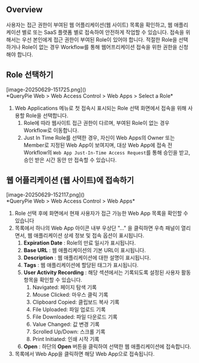 ## Overview

사용자는 접근 권한이 부여된 웹 어플리케이션(웹 사이트) 목록을 확인하고, 웹 애플리케이션 별로 또는 SaaS 플랫폼 별로 접속하여 안전하게 작업할 수 있습니다. 접속을 위해서는 우선 본인에게 접근 권한이 부여된 Role이 있어야 합니다. 적절한 Role을 선택하거나 Role이 없는 경우 Workflow를 통해 웹어프리케이션 접속을 위한 권한을 신청해야 합니다.

## Role 선택하기

<p align="center">
<div>[image-20250629-151725.png]()</div>
*QueryPie Web &gt; Web Access Control &gt; Web Apps &gt; Select a Role*
</p>

1. Web Applications 메뉴로 첫 접속시 표시되는 Role 선택 화면에서 접속을 위해 사용할 Role을 선택합니다. 
    1. Role에 따라 웹사이트 접근 권한이 다르며, 부여된 Role이 없는 경우 Workflow로 이동합니다.
    2. Just In Time Role를 선택한 경우, 자신이 Web Apps의 Owner 또는 Member로 지정된 Web App이 보여지며, 대상 Web App에 접속 전 Workflow의 `Web App Just-In-Time Access Request`를 통해 승인을 받고, 승인 받은 시간 동안 만 접속할 수 있습니다. 

## 웹 어플리케이션 (웹 사이트)에 접속하기

<p align="center">
<div>[image-20250629-152117.png]()</div>
*QueryPie Web &gt; Web Access Control &gt; Web Apps*
</p>

1. Role 선택 후에 화면에서 현재 사용자가 접근 가능한 Web App 목록을 확인할 수 있습니다 
2. 목록에서 하나의 Web App 아이콘 내부 우상단 "..." 을 클릭하면 우측 패널이 열리면서, 웹 애플리케이션 상세 정보 및 접속 옵션이 표시됩니다.
    1.  **Expiration Date** : Role의 만료 일시가 표시됩니다. 
    2.  **Base URL** : 웹 애플리케이션의 기본 URL이 표시됩니다. 
    3.  **Description** : 웹 애플리케이션에 대한 설명이 표시됩니다. 
    4.  **Tags** : 웹 애플리케이션에 할당된 태그가 표시됩니다.
    5.  **User Activity Recording**  : 해당 섹션에서는 기록되도록 설정된 사용자 활동 항목을 확인할 수 있습니다.
        1. Navigated: 페이지 탐색 기록
        2. Mouse Clicked: 마우스 클릭 기록
        3. Clipboard Copied: 클립보드 복사 기록
        4. File Uploaded: 파일 업로드 기록
        5. File Downloaded: 파일 다운로드 기록
        6. Value Changed: 값 변경 기록
        7. Scrolled Up/Down: 스크롤 기록
        8. Print Initiated: 인쇄 시작 기록
    6.  **Open**  : 하단의  **Open**  버튼을 클릭하여 선택한 웹 애플리케이션에 접속합니다.
3. 목록에서 Web App을 클릭하면 해당 Web App으로 접속됩니다.


